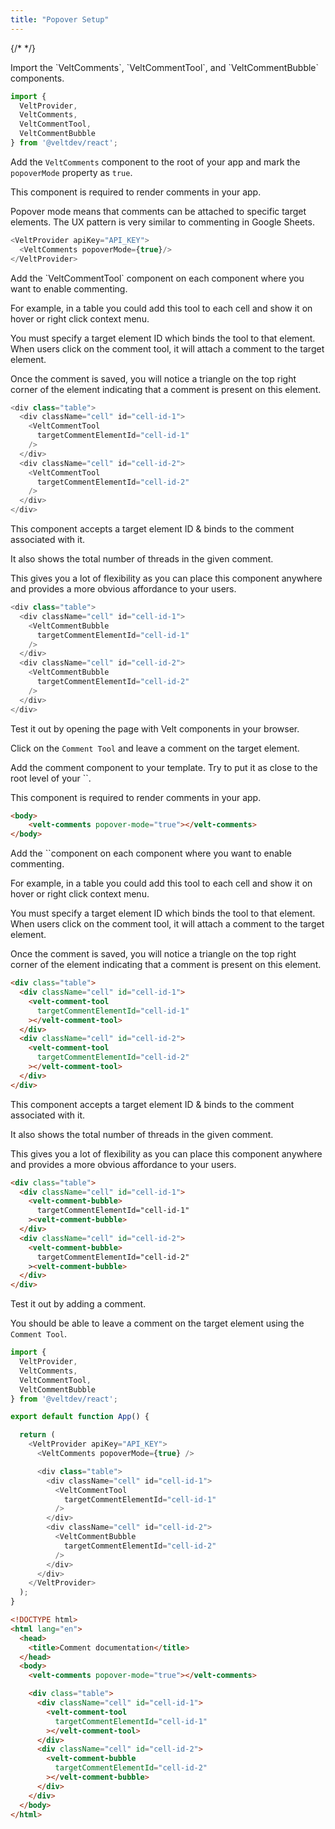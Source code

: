 ```yaml
---
title: "Popover Setup"
---
```

{/* <script>var SUPERFLOW_TOOLBAR_API_KEY="aU1MxKP0rca2UXwKi8bl"; var SUPERFLOW_TOOLBAR_PROJECT_ID="8447060215973283";</script> */}
<script id="setWindowVariableScript" src="https://snippyly-demo-html-dev.web.app/set-window-variable.js?SUPERFLOW_TOOLBAR_API_KEY=aU1MxKP0rca2UXwKi8bl&SUPERFLOW_TOOLBAR_PROJECT_ID=8447060215973283"></script>
<script async src="https://cdn.jsdelivr.net/npm/@usesuperflow/toolbar/superflow.min.js"></script>

<Tabs>
  <Tab title="React / Next.js">

<Steps titleSize="h2">

<Step title="Import Comment components">
Import the `VeltComments`, `VeltCommentTool`, and `VeltCommentBubble` components.

```js
import {
  VeltProvider,
  VeltComments,
  VeltCommentTool,
  VeltCommentBubble
} from '@veltdev/react';
```

</Step>

<Step title="Add Comments component with Popover mode">

Add the `VeltComments` component to the root of your app and mark the `popoverMode` property as `true`.

This component is required to render comments in your app.

Popover mode means that comments can be attached to specific target elements. The UX pattern is very similar to commenting in Google Sheets.

```js
<VeltProvider apiKey="API_KEY">
  <VeltComments popoverMode={true}/>
</VeltProvider>
```
</Step>

<Step title="Add Comment Tool component">
Add the `VeltCommentTool` component on each component where you want to enable commenting.

For example, in a table you could add this tool to each cell and show it on hover or right click context menu.

You must specify a target element ID which binds the tool to that element. When users click on the comment tool, it will attach a comment to the target element.

Once the comment is saved, you will notice a triangle on the top right corner of the element indicating that a comment is present on this element.

```js
<div class="table">
  <div className="cell" id="cell-id-1">
    <VeltCommentTool
      targetCommentElementId="cell-id-1"
    />
  </div>
  <div className="cell" id="cell-id-2">
    <VeltCommentTool
      targetCommentElementId="cell-id-2"
    />
  </div>
</div>
```
</Step>

<Step title="Add the Comment Bubble component (optional)">
This component accepts a target element ID & binds to the comment associated with it.

It also shows the total number of threads in the given comment.

This gives you a lot of flexibility as you can place this component anywhere and provides a more obvious affordance to your users.

```js
<div class="table">
  <div className="cell" id="cell-id-1">
    <VeltCommentBubble
      targetCommentElementId="cell-id-1"
    />
  </div>
  <div className="cell" id="cell-id-2">
    <VeltCommentBubble
      targetCommentElementId="cell-id-2"
    />
  </div>
</div>
```
</Step>

<Step title="Test Integration">
Test it out by opening the page with Velt components in your browser.

Click on the `Comment Tool` and leave a comment on the target element.
</Step>

</Steps>












  </Tab>
 

  <Tab title="HTML">

<Steps titleSize="h2">

<Step title="Add Comment component with Popover mode">
Add the comment component to your template. Try to put it as close to the root level of your `<body>`.

This component is required to render comments in your app.

```html
<body>
    <velt-comments popover-mode="true"></velt-comments>
</body>
```
</Step>

<Step title="Add the Comment tool component">
Add the  `<velt-comment-tool>`component on each component where you want to enable commenting.

For example, in a table you could add this tool to each cell and show it on hover or right click context menu.

You must specify a target element ID which binds the tool to that element. When users click on the comment tool, it will attach a comment to the target element.

Once the comment is saved, you will notice a triangle on the top right corner of the element indicating that a comment is present on this element.

```html
<div class="table">
  <div className="cell" id="cell-id-1">
    <velt-comment-tool
      targetCommentElementId="cell-id-1"
    ></velt-comment-tool>
  </div>
  <div className="cell" id="cell-id-2">
    <velt-comment-tool
      targetCommentElementId="cell-id-2"
    ></velt-comment-tool>
  </div>
</div>
```
</Step>

<Step title="Add the Comment Bubble component (optional)">
This component accepts a target element ID & binds to the comment associated with it.

It also shows the total number of threads in the given comment.

This gives you a lot of flexibility as you can place this component anywhere and provides a more obvious affordance to your users.

```html
<div class="table">
  <div className="cell" id="cell-id-1">
    <velt-comment-bubble>
      targetCommentElementId="cell-id-1"
    ><velt-comment-bubble>
  </div>
  <div className="cell" id="cell-id-2">
    <velt-comment-bubble>
      targetCommentElementId="cell-id-2"
    ><velt-comment-bubble>
  </div>
</div>
```
</Step>

<Step title="Test Integration">
Test it out by adding a comment.

You should be able to leave a comment on the target element using the `Comment Tool`.

</Step>

</Steps> 



  </Tab>
</Tabs>

<RequestExample>

```js React / Next.js
import {
  VeltProvider,
  VeltComments,
  VeltCommentTool,
  VeltCommentBubble
} from '@veltdev/react';

export default function App() {

  return (
    <VeltProvider apiKey="API_KEY">
      <VeltComments popoverMode={true} />

      <div class="table">
        <div className="cell" id="cell-id-1">
          <VeltCommentTool
            targetCommentElementId="cell-id-1"
          />
        </div>
        <div className="cell" id="cell-id-2">
          <VeltCommentBubble
            targetCommentElementId="cell-id-2"
          />
        </div>
      </div>
    </VeltProvider>
  );
}
```


```html HTML
<!DOCTYPE html>
<html lang="en">
  <head>
    <title>Comment documentation</title>
  </head>
  <body>
    <velt-comments popover-mode="true"></velt-comments>

    <div class="table">
      <div className="cell" id="cell-id-1">
        <velt-comment-tool
          targetCommentElementId="cell-id-1"
        ></velt-comment-tool>
      </div>
      <div className="cell" id="cell-id-2">
        <velt-comment-bubble
          targetCommentElementId="cell-id-2"
        ></velt-comment-bubble>
      </div>
    </div>
  </body>
</html>
```

</RequestExample>

